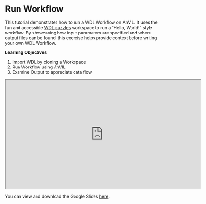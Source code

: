 # Run Workflow

This tutorial demonstrates how to run a WDL Workflow on AnVIL.  It uses the fun and accessible [WDL puzzles](https://support.terra.bio/hc/en-us/articles/360056599991) workspace to run a "Hello, World!" style workflow.  By showcasing how input parameters are specified and where output files can be found, this exercise helps provide context before writing your own WDL Workflow.

**Learning Objectives**

1. Import WDL by cloning a Workspace
1. Run Workflow using AnVIL
1. Examine Output to appreciate data flow

<iframe src="https://drive.google.com/file/d/1SpAulGEVytjpBwctmqGIM3N00vvlz1W3/preview" width="640" height="360" allow="autoplay"></iframe>

You can view and download the Google Slides [here](https://docs.google.com/presentation/d/1FbTgCnAZTgVzp-lPwOVqOqU4Kw19nu825dMngfyc-Nw).
